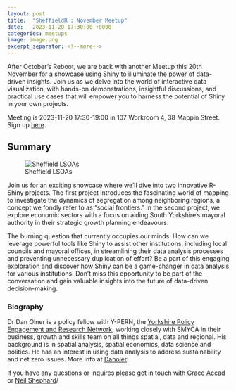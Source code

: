 ```yaml
---
layout: post
title:  "SheffieldR : November Meetup"
date:   2023-11-20 17:30:00 +0000
categories: meetups
image: image.png
excerpt_separator: <!--more-->
---
```


After October's Reboot, we are back with another Meetup this 20th November for a showcase using Shiny to illuminate the
power of data-driven insights. Join us as we delve into the world of interactive data visualization, with hands-on
demonstrations, insightful discussions, and practical use cases that will empower you to harness the potential of Shiny
in your own projects.

Meeting is 2023-11-20 17:30-19:00 in 107 Workroom 4, 38 Mappin Street. Sign up
[here](https://www.meetup.com/sheffieldr-sheffield-r-users-group/events/297112060/).

<!--more-->

## Summary

![Sheffield LSOAs](image.png)

Join us for an exciting showcase where we'll dive into two innovative R-Shiny projects. The first project introduces the
fascinating world of mapping to investigate the dynamics of segregation among neighboring regions, a concept we fondly
refer to as "social frontiers." In the second project, we explore economic sectors with a focus on aiding South
Yorkshire's mayoral authority in their strategic growth planning endeavours.

The burning question that currently occupies our minds: How can we leverage powerful tools like Shiny to assist other
institutions, including local councils and mayoral offices, in streamlining their data analysis processes and preventing
unnecessary duplication of effort? Be a part of this engaging exploration and discover how Shiny can be a game-changer
in data analysis for various institutions. Don't miss this opportunity to be part of the conversation and gain valuable
insights into the future of data-driven decision-making.

### Biography

Dr Dan Olner is a policy fellow with Y-PERN, the [Yorkshire Policy Engagement and Research
Network](https://www.sheffield.ac.uk/city-region/community-relations/yorkshire-humber-policy-engagement-research-network-y-pern),
working closely with SMYCA in their business, growth and skills team on all things spatial, data and regional. His
background is in spatial analysis, spatial economics, data science and politics. He has an interest in using data
analysis to address sustainability and net zero issues. More info at [Danoler](https://danolner.net)!

If you have any questions or inquires please get in touch with [Grace Accad](mailto:g.accad@sheffield.ac.uk) or [Neil
Shephard](mailto:n.shephard@sheffield.ac.uk)/
